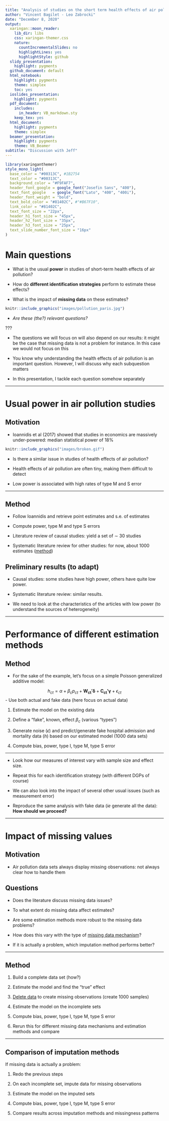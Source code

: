 ```yaml
---
title: "Analysis of studies on the short term health effects of air pollution"
author: "Vincent Bagilet - Leo Zabrocki"
date: "December 8, 2020"
output:
  xaringan::moon_reader:
    lib_dir: libs
    css: xaringan-themer.css
    nature:
      countIncrementalSlides: no
      highlightLines: yes
      highlightStyle: github
  slidy_presentation:
    highlight: pygments
  github_document: default
  html_notebook:
    highlight: pygments
    theme: simplex
    toc: yes
  ioslides_presentation:
    highlight: pygments
  pdf_document:
    includes:
      in_header: VB_markdown.sty
    keep_tex: yes
  html_document:
    highlight: pygments
    theme: simplex
  beamer_presentation:
    highlight: pygments
    theme: VB_Beamer
subtitle: "Discussion with Jeff"
---
```


```r
library(xaringanthemer)
style_mono_light(
  base_color = "#00313C", #1B2754
  text_color = "#00313C",
  background_color = "#F9FAF7",
  header_font_google = google_font("Josefin Sans", "400"),
  text_font_google   = google_font("Lato", "400", "400i"),
  header_font_weight = "bold",
  text_bold_color = "#81402C", #"#B67F10",
  link_color = "#81402C",
  text_font_size = "22px",
  header_h1_font_size = "45px",
  header_h2_font_size = "35px",
  header_h3_font_size = "25px",
  text_slide_number_font_size = "16px"
)
```


# Main questions

- What is the usual **power** in studies of short-term health effects of air pollution?
  
- How do **different identification strategies** perform to estimate these effects?
  
- What is the impact of **missing data** on these estimates? 

```r
knitr::include_graphics("images/pollution_paris.jpg")
```
  
- *Are these (the?) relevant questions?*

???

- The questions we will focus on will also depend on our results: it might be the case that missing data is not a problem for instance. In this case we would not focus on this

- You know why understanding the health effects of air pollution is an important question. However, I will discuss why each subquestion matters

- In this presentation, I tackle each question somehow separately

---

# Usual power in air pollution studies

## Motivation

- Ioannidis et al (2017) showed that studies in economics are massively under-powered: median statistical power of 18%

```r
knitr::include_graphics("images/broken.gif")
```

- Is there a similar issue in studies of health effects of air pollution?

- Health effects of air pollution are often tiny, making them difficult to detect

- Low power is associated with high rates of type M and S error

---

## Method

- Follow Ioannidis and retrieve point estimates and s.e. of estimates

- Compute power, type M and type S errors 

- Literature review of causal studies: yield a set of $\sim$ 30 studies

- Systematic literature review for other studies: for now, about 1000 estimates ([method](file:///Users/vincentbagilet/Documents/Research/imputation_pollution/Documents/project_presentation/htmls/systematic_lit_review.html))


## Preliminary results (to adapt)

- Causal studies: some studies have high power, others have quite low power.

- Systematic literature review: similar results. 

- We need to look at the characteristics of the articles with low power (to understand the sources of heterogeneity)

---

# Performance of different estimation methods

## Method

- For the sake of the example, let's focus on a simple Poisson generalized additive model:

$$h_{ct} = \alpha + \beta_{c}p_{ct} + \boldsymbol{W_{ct}'\delta} +  \boldsymbol{C_{ct}'\gamma} + \epsilon_{ct}$$
- Use both actual and fake data (here focus on actual data)

1. Estimate the model on the existing data

1. Define a "fake", known, effect $\beta_c$ (various "types")

1. Generate noise $(\epsilon)$ and predict/generate fake hospital admission and mortality data $(h)$ based on our estimated model (1000 data sets)


1. Compute bias, power, type I, type M, type S error

---

- Look how our measures of interest vary with sample size and effect size.

- Repeat this for each identification strategy (with different DGPs of course)

- We can also look into the impact of several other usual issues (such as measurement error)

- Reproduce the same analysis with fake data (*ie* generate all the data): **How should we proceed?**

---

# Impact of missing values

## Motivation

- Air pollution data sets always display missing observations: not always clear how to handle them

## Questions

- Does the literature discuss missing data issues?

- To what extent do missing data affect estimates? 

- Are some estimation methods more robust to the missing data problems? 

- How does this vary with the type of [missing data mechanism](file:///Users/vincentbagilet/Documents/Research/imputation_pollution/Documents/project_presentation/htmls/missingness_pattern_fr.html)?

- If it is actually a problem, which imputation method performs better?

---

## Method

1. Build a complete data set (how?)

1. Estimate the model and find the "true" effect

1. [Delete data](file:///Users/vincentbagilet/Documents/Research/imputation_pollution/Documents/project_presentation/htmls/create_missing.html) to create missing observations (create 1000 samples)

1. Estimate the model on the incomplete sets 

1. Compute bias, power, type I, type M, type S error

1. Rerun this for different missing data mechanisms and estimation methods and compare

---

## Comparison of imputation methods

If missing data is actually a problem:

1. Redo the previous steps

1. On each incomplete set, impute data for missing observations

1. Estimate the model on the imputed sets 

1. Compute bias, power, type I, type M, type S error

1. Compare results across imputation methods and missingness patterns




